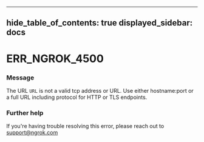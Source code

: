 

---
hide_table_of_contents: true
displayed_sidebar: docs
---


# ERR_NGROK_4500

### Message
The URL `URL` is not a valid tcp address or URL. Use either hostname:port or a full URL including protocol for HTTP or TLS endpoints.

<ErrorDetails />



### Further help
If you're having trouble resolving this error, please reach out to [support@ngrok.com](mailto:support@ngrok.com?subject=Help%20with%20ERR_NGROK_4500)

